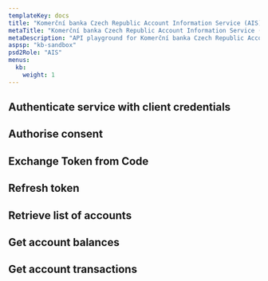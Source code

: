 ```yaml
---
templateKey: docs
title: "Komerční banka Czech Republic Account Information Service (AIS)"
metaTitle: "Komerční banka Czech Republic Account Information Service (AIS)"
metaDescription: "API playground for Komerční banka Czech Republic Account Information Service (AIS)"
aspsp: "kb-sandbox"
psd2Role: "AIS"
menus:
  kb:
    weight: 1
---
```



  <step>

  ## Authenticate service with client credentials

  <CreateClientCredentialsToken/>
  </step>
  <step>

## Authorise consent

  <AuthoriseStep/>
  </step>
  <step>

## Exchange Token from Code

  <CreateToken/>
  </step>
  <step>

## Refresh token

  <RefreshToken/>
  </step>
  <step>

## Retrieve list of accounts

  <StepAccounts/>
  </step>
  <step>

## Get account balances

  <StepBalances/>
  </step>
  <step>

## Get account transactions

  <StepTransactions/>
  </step>

